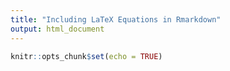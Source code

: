 ```yaml
---
title: "Including LaTeX Equations in Rmarkdown"
output: html_document
---
```


```r
knitr::opts_chunk$set(echo = TRUE)
```
